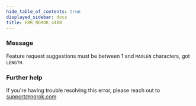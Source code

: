 ```yaml
---
hide_table_of_contents: true
displayed_sidebar: docs
title: ERR_NGROK_4408
---
```


### Message

Feature request suggestions must be between 1 and `MAXLEN` characters, got `LENGTH`.

<ErrorDetails />

### Further help

If you're having trouble resolving this error, please reach out to [support@ngrok.com](mailto:support@ngrok.com?subject=Help%20with%20ERR_NGROK_4408)
